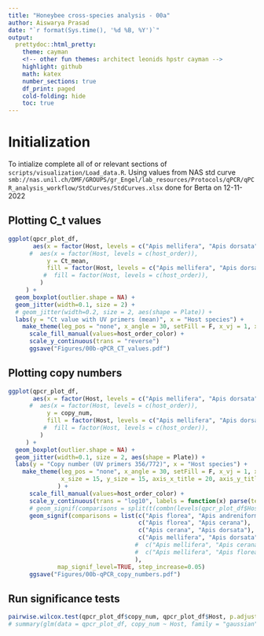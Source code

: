 ```yaml
---
title: "Honeybee cross-species analysis - 00a"
author: Aiswarya Prasad
date: "`r format(Sys.time(), '%d %B, %Y')`"
output:
  prettydoc::html_pretty:
    theme: cayman
    <!-- other fun themes: architect leonids hpstr cayman -->
    highlight: github
    math: katex
    number_sections: true
    df_print: paged
    cold-folding: hide
    toc: true
---
```


# Initialization

To intialize complete all of or relevant sections of `scripts/visualization/Load_data.R`.
Using values from NAS std curve `smb://nas.unil.ch/DMF/GROUPS/gr_Engel/lab_resources/Protocols/qPCR/qPCR_analysis_workflow/StdCurves/StdCurves.xlsx` done for Berta on 12-11-2022


## Plotting C_t values

```r
ggplot(qpcr_plot_df,
       aes(x = factor(Host, levels = c("Apis mellifera", "Apis dorsata", "Apis cerana", "Apis florea", "Apis andreniformis")),
      #  aes(x = factor(Host, levels = c(host_order)),
           y = Ct_mean,
           fill = factor(Host, levels = c("Apis mellifera", "Apis dorsata", "Apis cerana", "Apis florea", "Apis andreniformis")),
          #  fill = factor(Host, levels = c(host_order)),
         )
     ) +
  geom_boxplot(outlier.shape = NA) +
  geom_jitter(width=0.1, size = 2) +
  # geom_jitter(width=0.2, size = 2, aes(shape = Plate)) +
  labs(y = "Ct value with UV primers (mean)", x = "Host species") +
    make_theme(leg_pos = "none", x_angle = 30, setFill = F, x_vj = 1, x_hj = 1, ) +
      scale_fill_manual(values=host_order_color) +
      scale_y_continuous(trans = "reverse")
      ggsave("Figures/00b-qPCR_CT_values.pdf")
```
## Plotting copy numbers

```r
ggplot(qpcr_plot_df,
       aes(x = factor(Host, levels = c("Apis mellifera", "Apis dorsata", "Apis cerana", "Apis florea", "Apis andreniformis")),
      #  aes(x = factor(Host, levels = c(host_order)),
           y = copy_num,
           fill = factor(Host, levels = c("Apis mellifera", "Apis dorsata", "Apis cerana", "Apis florea", "Apis andreniformis")),
          #  fill = factor(Host, levels = c(host_order)),
         )
     ) +
  geom_boxplot(outlier.shape = NA) +
  geom_jitter(width=0.1, size = 2, aes(shape = Plate)) +
  labs(y = "Copy number (UV primers 356/772)", x = "Host species") +
    make_theme(leg_pos = "none", x_angle = 30, setFill = F, x_vj = 1, x_hj = 1, 
               x_size = 15, y_size = 15, axis_x_title = 20, axis_y_title = 20
              ) +
      scale_fill_manual(values=host_order_color) +
      scale_y_continuous(trans = "log10", labels = function(x) parse(text=paste("10^",round(log10(x), 2)))) +
      # geom_signif(comparisons = split(t(combn(levels(qpcr_plot_df$Host), 2)), seq(nrow(t(combn(levels(qpcr_plot_df$Host), 2))))), 
      geom_signif(comparisons = list(c("Apis florea", "Apis andreniformis"),
                                     c("Apis florea", "Apis cerana"),
                                     c("Apis cerana", "Apis dorsata"),
                                     c("Apis mellifera", "Apis dorsata")#,
                                    #  c("Apis mellifera", "Apis cerana"),
                                    #  c("Apis mellifera", "Apis florea")
                                    ), 
              map_signif_level=TRUE, step_increase=0.05)
      ggsave("Figures/00b-qPCR_copy_numbers.pdf")
```

## Run significance tests
```r
pairwise.wilcox.test(qpcr_plot_df$copy_num, qpcr_plot_df$Host, p.adjust = "fdr")
# summary(glm(data = qpcr_plot_df, copy_num ~ Host, family = "gaussian"))
```
